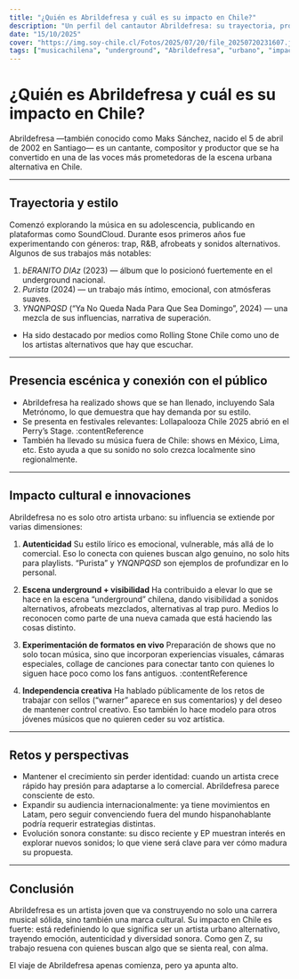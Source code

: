 ```yaml
---
title: "¿Quién es Abrildefresa y cuál es su impacto en Chile?"
description: "Un perfil del cantautor Abrildefresa: su trayectoria, propuestas musicales y cómo está cambiando el panorama del underground urbano chileno."
date: "15/10/2025"
cover: "https://img.soy-chile.cl/Fotos/2025/07/20/file_20250720231607.jpg"
tags: ["musicachilena", "underground", "Abrildefresa", "urbano", "impacto"]
---
```


# ¿Quién es Abrildefresa y cuál es su impacto en Chile?

Abrildefresa —también conocido como Maks Sánchez, nacido el 5 de abril de 2002 en Santiago— es un cantante, compositor y productor que se ha convertido en una de las voces más prometedoras de la escena urbana alternativa en Chile.

---

## Trayectoria y estilo

Comenzó explorando la música en su adolescencia, publicando en plataformas como SoundCloud.
Durante esos primeros años fue experimentando con géneros: trap, R&B, afrobeats y sonidos alternativos.
Algunos de sus trabajos más notables:

  1. *bERANITO DIAz* (2023) — álbum que lo posicionó fuertemente en el underground nacional.
  2. *Purista* (2024) — un trabajo más íntimo, emocional, con atmósferas suaves.
  3. *YNQNPQSD* (“Ya No Queda Nada Para Que Sea Domingo”, 2024) — una mezcla de sus influencias, narrativa de superación.

- Ha sido destacado por medios como Rolling Stone Chile como uno de los artistas alternativos que hay que escuchar.

---

## Presencia escénica y conexión con el público

- Abrildefresa ha realizado shows que se han llenado, incluyendo Sala Metrónomo, lo que demuestra que hay demanda por su estilo.
- Se presenta en festivales relevantes: Lollapalooza Chile 2025 abrió en el Perry’s Stage. :contentReference
- También ha llevado su música fuera de Chile: shows en México, Lima, etc. Esto ayuda a que su sonido no solo crezca localmente sino regionalmente.

---

## Impacto cultural e innovaciones

Abrildefresa no es solo otro artista urbano: su influencia se extiende por varias dimensiones:

1. **Autenticidad**
   Su estilo lírico es emocional, vulnerable, más allá de lo comercial. Eso lo conecta con quienes buscan algo genuino, no solo hits para playlists. “Purista” y *YNQNPQSD* son ejemplos de profundizar en lo personal.

2. **Escena underground + visibilidad**
   Ha contribuido a elevar lo que se hace en la escena “underground” chilena, dando visibilidad a sonidos alternativos, afrobeats mezclados, alternativas al trap puro. Medios lo reconocen como parte de una nueva camada que está haciendo las cosas distinto.

3. **Experimentación de formatos en vivo**
   Preparación de shows que no solo tocan música, sino que incorporan experiencias visuales, cámaras especiales, collage de canciones para conectar tanto con quienes lo siguen hace poco como los fans antiguos. :contentReference

4. **Independencia creativa**
   Ha hablado públicamente de los retos de trabajar con sellos (“warner” aparece en sus comentarios) y del deseo de mantener control creativo. Eso también lo hace modelo para otros jóvenes músicos que no quieren ceder su voz artística.

---

## Retos y perspectivas

- Mantener el crecimiento sin perder identidad: cuando un artista crece rápido hay presión para adaptarse a lo comercial. Abrildefresa parece consciente de esto.
- Expandir su audiencia internacionalmente: ya tiene movimientos en Latam, pero seguir convenciendo fuera del mundo hispanohablante podría requerir estrategias distintas.
- Evolución sonora constante: su disco reciente y EP muestran interés en explorar nuevos sonidos; lo que viene será clave para ver cómo madura su propuesta.

---

## Conclusión

Abrildefresa es un artista joven que va construyendo no solo una carrera musical sólida, sino también una marca cultural. Su impacto en Chile es fuerte: está redefiniendo lo que significa ser un artista urbano alternativo, trayendo emoción, autenticidad y diversidad sonora. Como gen Z, su trabajo resuena con quienes buscan algo que se sienta real, con alma.

El viaje de Abrildefresa apenas comienza, pero ya apunta alto.

